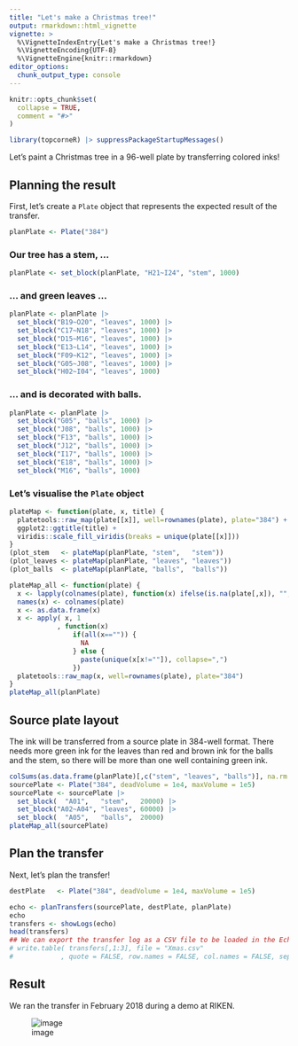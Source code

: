 ```yaml
---
title: "Let's make a Christmas tree!"
output: rmarkdown::html_vignette
vignette: >
  %\VignetteIndexEntry{Let's make a Christmas tree!}
  %\VignetteEncoding{UTF-8}
  %\VignetteEngine{knitr::rmarkdown}
editor_options: 
  chunk_output_type: console
---
```


```r
knitr::opts_chunk$set(
  collapse = TRUE,
  comment = "#>"
)
```

```r
library(topcorneR) |> suppressPackageStartupMessages()
```

Let's paint a Christmas tree in a 96-well plate by transferring colored inks!

## Planning the result

First, let's create a `Plate` object that represents the expected result of
the transfer.

```r
planPlate <- Plate("384")
```

### Our tree has a stem, …

```r
planPlate <- set_block(planPlate, "H21~I24", "stem", 1000)
```

### … and green leaves …

```r
planPlate <- planPlate |>
  set_block("B19~O20", "leaves", 1000) |>
  set_block("C17~N18", "leaves", 1000) |>
  set_block("D15~M16", "leaves", 1000) |>
  set_block("E13~L14", "leaves", 1000) |>
  set_block("F09~K12", "leaves", 1000) |>
  set_block("G05~J08", "leaves", 1000) |>
  set_block("H02~I04", "leaves", 1000)
```

### … and is decorated with balls.

```r
planPlate <- planPlate |>
  set_block("G05", "balls", 1000) |>
  set_block("J08", "balls", 1000) |>
  set_block("F13", "balls", 1000) |>
  set_block("J12", "balls", 1000) |>
  set_block("I17", "balls", 1000) |>
  set_block("E18", "balls", 1000) |>
  set_block("M16", "balls", 1000)
```

### Let's visualise the `Plate` object

```r
plateMap <- function(plate, x, title) {
  platetools::raw_map(plate[[x]], well=rownames(plate), plate="384") +
  ggplot2::ggtitle(title) +
  viridis::scale_fill_viridis(breaks = unique(plate[[x]]))
}
(plot_stem   <- plateMap(planPlate, "stem",   "stem"))
(plot_leaves <- plateMap(planPlate, "leaves", "leaves"))
(plot_balls  <- plateMap(planPlate, "balls",  "balls"))
```

```r
plateMap_all <- function(plate) {
  x <- lapply(colnames(plate), function(x) ifelse(is.na(plate[,x]), "", x))
  names(x) <- colnames(plate)
  x <- as.data.frame(x)
  x <- apply( x, 1
            , function(x)
                if(all(x=="")) {
                  NA
                } else {
                  paste(unique(x[x!=""]), collapse=",")
                })
  platetools::raw_map(x, well=rownames(plate), plate="384")
}
plateMap_all(planPlate)
```

## Source plate layout

The ink will be transferred from a source plate in 384-well format.  There needs
more green ink for the leaves than red and brown ink for the balls and the stem,
so there will be more than one well containing green ink.

```r
colSums(as.data.frame(planPlate)[,c("stem", "leaves", "balls")], na.rm = TRUE)
sourcePlate <- Plate("384", deadVolume = 1e4, maxVolume = 1e5)
sourcePlate <- sourcePlate |>
  set_block(  "A01",   "stem",   20000) |>
  set_block("A02~A04", "leaves", 60000) |>
  set_block(  "A05",   "balls",  20000)
plateMap_all(sourcePlate)
```

## Plan the transfer

Next, let's plan the transfer!

```r
destPlate   <- Plate("384", deadVolume = 1e4, maxVolume = 1e5)

echo <- planTransfers(sourcePlate, destPlate, planPlate)
echo
transfers <- showLogs(echo)
head(transfers)
## We can export the transfer log as a CSV file to be loaded in the Echo machine.
# write.table( transfers[,1:3], file = "Xmas.csv"
#            , quote = FALSE, row.names = FALSE, col.names = FALSE, sep = ",")
```

## Result

We ran the transfer in February 2018 during a demo at RIKEN.

![image](Xmas_small.jpeg)
